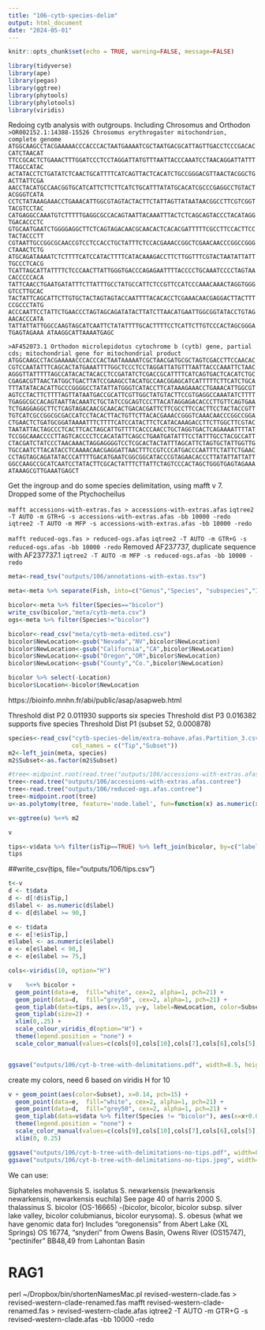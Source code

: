 ```yaml
---
title: "106-cytb-species-delim"
output: html_document
date: "2024-05-01"
---
```


```r
knitr::opts_chunk$set(echo = TRUE, warning=FALSE, message=FALSE)
```


```r
library(tidyverse)
library(ape)
library(pegas)
library(ggtree)
library(phytools)
library(phylotools)
library(viridis)
```

Redoing cytb analysis with outgroups. Including Chrosomus and Orthodon
`>OR002152.1:14388-15526 Chrosomus erythrogaster mitochondrion, complete genome
ATGGCAAGCCTACGAAAAACCCACCCACTAATGAAAATCGCTAATGACGCATTAGTTGACCTCCCGACACCATCTAACAT
TTCCGCACTCTGAAACTTTGGATCCCTCCTAGGATTATGTTTAATTACCCAAATCCTAACAGGATTATTTTTAGCCATAC
ACTATACCTCTGATATCTCAACTGCATTTTCATCAGTTACTCACATCTGCCGGGACGTTAACTACGGCTGACTTATTCGA
AACCTACATGCCAACGGTGCATCATTCTTCTTCATCTGCATTTATATGCACATCGCCCGAGGCCTGTACTACGGGTCATA
CCTCTATAAAGAAACCTGAAACATTGGCGTAGTACTACTTCTATTAGTTATAATAACGGCCTTCGTCGGTTACGTCCTAC
CATGAGGCCAAATGTCTTTTTGAGGCGCCACAGTAATTACAAATTTACTCTCAGCAGTACCCTACATAGGTGACACCCTC
GTGCAATGAATCTGGGGAGGCTTCTCAGTAGACAACGCAACACTCACACGATTTTTCGCCTTCCACTTCCTACTACCCTT
CGTAATTGCCGGCGCAACCGTCCTCCACCTGCTATTTCTCCACGAAACCGGCTCGAACAACCCGGCCGGGCTAAACTCTG
ATGCAGATAAAATCTCTTTTCATCCATACTTTTCATACAAAGACCTTCTTGGTTTCGTACTAATATTATTTGCCCTCACG
TCATTAGCATTATTTTCTCCCAACTTATTGGGTGACCCAGAGAATTTTACCCCTGCAAATCCCCTAGTAACACCCCCACA
TATTCAACCTGAATGATATTTCTTATTTGCCTATGCCATTCTCCGTTCCATCCCAAACAAACTAGGTGGGGTCCTTGCAC
TACTATTCAGCATTCTTGTGCTACTAGTAGTACCAATTTTACACACCTCGAAACAACGAGGACTTACTTTCCGCCCTATG
ACCCAATTCCTATTCTGAACCCTAGTAGCAGATATACTTATCTTAACATGAATTGGCGGTATACCTGTAGAACACCCATA
TATTATTATTGGCCAAGTAGCATCAATTCTATATTTTGCACTTTTCCTCATTCTTGTCCCACTAGCGGGATGAGTAGAAA
ATAAGGCATTAAAATGAGC`

`>AF452073.1 Orthodon microlepidotus cytochrome b (cytb) gene, partial cds; mitochondrial gene for mitochondrial product
ATGGCAAGCCTACGAAAAACCCACCCACTAATAAAAATCGCTAACGATGCGCTAGTCGACCTTCCAACAC
CGTCCAATATTTCAGCACTATGAAATTTTGGCTCCCTCCTAGGATTATGTTTAATTACCCAAATTCTAAC
AGGGTTATTTTTAGCCATACACTACACCTCCGATATCTCGACCGCATTTTCATCAGTGACTCACATCTGC
CGAGACGTTAACTATGGCTGACTTATCCGAAGCCTACATGCCAACGGAGCATCATTTTTCTTCATCTGCA
TTTATATACACATTGCCCGGGGCCTATATTATGGGTCATACCTTCATAAAGAAACCTGAAACATTGGCGT
AGTCCTACTTCTTTTAGTTATAATGACCGCATTCGTTGGCTATGTACTTCCGTGAGGCCAAATATCTTTT
TGAGGCGCCACAGTAATTACAAATCTGCTATCCGCAGTCCCTTACATAGGAGACACCCTTGTTCAGTGAA
TCTGAGGAGGCTTCTCAGTAGACAACGCAACACTGACACGATTCTTCGCCTTCCACTTCCTACTACCGTT
TGTCATCGCCGGCGCGACCATCCTACACTTACTGTTCTTACACGAAACCGGGTCAAACAACCCGGCCGGA
CTGAACTCTGATGCGGATAAAATTTCTTTTCATCCATACTTCTCATACAAAGACCTTCTTGGCTTCGTAC
TAATATTACTAGCCCTCACTTCACTAGCATTGTTTTCACCCAACCTGCTAGGTGACTCAGAAAATTTTAT
TCCGGCAAACCCCTTAGTCACCCCTCCACATATTCAGCCTGAATGATATTTCCTATTTGCCTACGCCATT
CTACGATCTATCCCTAACAAACTAGGAGGGGTCCTCGCACTACTATTTAGCATTCTAGTGCTATTGGTTG
TGCCAATCTTACATACCTCAAAACAACGAGGATTAACTTTCCGTCCCATGACCCAATTTCTATTCTGAAC
CCTAGTAGCAGATATACCCATTTTGACATGAATCGGCGGCATACCCGTAGAACACCCTTATATTATTATT
GGCCAAGCCGCATCAATCCTATACTTCGCACTATTTCTTATTCTAGTCCCACTAGCTGGGTGAGTAGAAA
ATAAAGCGTTGAAATGAGCT`


Get the ingroup and do some species delimitation, using mafft v 7.  
Dropped some of the Ptychocheilus 

`mafft accessions-with-extras.fas > accessions-with-extras.afas`
`iqtree2 -T AUTO -m GTR+G -s accessions-with-extras.afas -bb 10000 -redo`
`iqtree2 -T AUTO -m MFP -s accessions-with-extras.afas -bb 10000 -redo`

`mafft reduced-ogs.fas > reduced-ogs.afas`
`iqtree2 -T AUTO -m GTR+G -s reduced-ogs.afas -bb 10000 -redo`
Removed AF237737, duplicate sequence with AF237737.1
`iqtree2 -T AUTO -m MFP -s reduced-ogs.afas -bb 10000 -redo`
```r
meta<-read_tsv("outputs/106/annotations-with-extas.tsv")

meta<-meta %>% separate(Fish, into=c("Genus","Species", "subspecies","ID"), remove = FALSE)

bicolor<-meta %>% filter(Species=="bicolor")
write_csv(bicolor,"meta/cytb-meta.csv")
ogs<-meta %>% filter(Species!="bicolor")
```
```r
bicolor<-read_csv("meta/cytb-meta-edited.csv")
bicolor$NewLocation<-gsub("Nevada","NV",bicolor$NewLocation)
bicolor$NewLocation<-gsub("California","CA",bicolor$NewLocation)
bicolor$NewLocation<-gsub("Oregon","OR",bicolor$NewLocation)
bicolor$NewLocation<-gsub("County","Co.",bicolor$NewLocation)

bicolor %>% select(-Location)
bicolor$Location<-bicolor$NewLocation
```

https://bioinfo.mnhn.fr/abi/public/asap/asapweb.html

Threshold dist P2 0.011930 supports six species
Threshold dist P3 0.016382 supports five species
Threshold Dist P1 (subset 52, 0.000878)
```r
species<-read_csv("cytb-species-delim/extra-mohave.afas.Partition_3.csv",
                  col_names = c("Tip","Subset"))
m2<-left_join(meta, species)
m2$Subset<-as.factor(m2$Subset)
```

```r
#tree<-midpoint.root(read.tree("outputs/106/accessions-with-extras.afas.contree"))
tree<-read.tree("outputs/106/accessions-with-extras.afas.contree")
tree<-read.tree("outputs/106/reduced-ogs.afas.contree")
tree<-midpoint.root(tree)
u<-as.polytomy(tree, feature='node.label', fun=function(x) as.numeric(x) < 50)

v<-ggtree(u) %<+% m2 

v 
```

```r
tips<-v$data %>% filter(isTip==TRUE) %>% left_join(bicolor, by=c("label"="Tip"))
tips
```
##write_csv(tips, file="outputs/106/tips.csv")

```r
t<-v
d <- t$data
d <- d[!d$isTip,]
d$label <- as.numeric(d$label)
d <- d[d$label >= 90,]

e <- t$data
e <- e[!e$isTip,]
e$label <- as.numeric(e$label)
e <- e[e$label < 90,]
e <- e[e$label >= 75,]
```

```r
cols<-viridis(10, option="H")


```

```r
v    %<+% bicolor +
  geom_point(data=e,  fill="white", cex=2, alpha=1, pch=21) +
  geom_point(data=d,  fill="grey50", cex=2, alpha=1, pch=21) +
  geom_tiplab(data=tips, aes(x=.15, y=y, label=NewLocation, color=Subset), size=2) +
  geom_tiplab(size=2) +
  xlim(0,.25) +
  scale_colour_viridis_d(option="H") +
  theme(legend.position = "none") +
  scale_color_manual(values=c(cols[9],cols[10],cols[7],cols[6],cols[5],cols[4]), na.value = NA) 


ggsave("outputs/106/cyt-b-tree-with-delimitations.pdf", width=8.5, height=11)
```
create my colors, need 6 based on viridis H for 10





```r
v + geom_point(aes(color=Subset), x=0.14, pch=15) +
  geom_point(data=e,  fill="white", cex=2, alpha=1, pch=21) +
  geom_point(data=d,  fill="grey50", cex=2, alpha=1, pch=21) +
  geom_tiplab(data=v$data %>% filter(Species != "bicolor"), aes(x=x+0.001,label=Fish), size=2) +
  theme(legend.position = "none") +
  scale_color_manual(values=c(cols[9],cols[10],cols[7],cols[6],cols[5],cols[4]), na.value = NA) +
  xlim(0, 0.25)

ggsave("outputs/106/cyt-b-tree-with-delimitations-no-tips.pdf", width=8.5, height=8)
ggsave("outputs/106/cyt-b-tree-with-delimitations-no-tips.jpeg", width=8.5, height=8)

```


We can use:

Siphateles mohavensis
S. isolatus
S. newarkensis (newarkensis newarkensis, newarkensis euchila)
See page 40 of harris 2000
S. thalassinus
S. bicolor (OS-16665) -(bicolor, bicolor, bicolor subsp. silver lake valley,  bicolor colubmianus, bicolor eurysoma).
S. obesus (what we have genomic data for)
  Includes "oregonensis" from Abert Lake (XL Springs) OS 16774, "snyderi" from Owens Basin, Owens River (OS15747), "pectinifer" BB48,49 from Lahontan Basin


# RAG1

 perl ~/Dropbox/bin/shortenNamesMac.pl revised-western-clade.fas > revised-western-clade-renamed.fas
mafft revised-western-clade-renamed.fas > revised-western-clade.afas
iqtree2 -T AUTO -m GTR+G -s revised-western-clade.afas -bb 10000 -redo